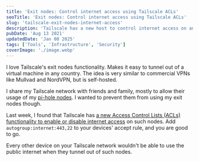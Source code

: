```yaml
---
title: 'Exit nodes: Control internet access using Tailscale ACLs'
seoTitle: 'Exit nodes: Control internet access using Tailscale ACLs'
slug: 'tailscale-exit-nodes-internet-access'
description: 'Tailscale has a new host to control internet access on an exit nodes. Add it to your Tailscale ACLs to allow access only for certain devices.'
pubDate: 'Aug 13 2021'
updatedDate: 'Jan 08 2025'
tags: ['Tools', 'Infrastructure', 'Security']
coverImage: './image.webp'
---
```



I love Tailscale's exit nodes functionality. Makes it easy to tunnel out of a virtual machine in any country. The idea is very similar to commercial VPNs like Mullvad and NordVPN, but is self-hosted.

I share my Tailscale network with friends and family, mostly to allow their usage of my [pi-hole nodes](https://www.arun.blog/private-pi-hole-hosting-fly-tailscale). I wanted to prevent them from using my exit nodes though.

Last week, I found that Tailscale has [a new Access Control Lists (ACLs) functionality to enable or disable internet access](https://github.com/tailscale/tailscale/issues/1742#issuecomment-884469202) on such nodes. Add `autogroup:internet:443,22` to your devices' accept rule, and you are good to go.

<R2Image
	imageKey='assets/tailscale-exit-nodes-internet-access-1181638e-cd98-80a0-a9d0-ee3b36b88c1b.png'
	alt='A screenshot of a GitHub comment, which describes a new host to control internet access on the exit nodes using Tailscale Access Control Lists.'
/>

Every other device on your Tailscale network wouldn't be able to use the public internet when they tunnel out of such nodes.
